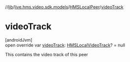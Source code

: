 //[lib](../../../index)/[live.hms.video.sdk.models](../index)/[HMSLocalPeer](index)/[videoTrack](video-track)

# videoTrack

[androidJvm]\
open override var [videoTrack](video-track): [HMSLocalVideoTrack](../../live.hms.video.media.tracks/-h-m-s-local-video-track/index)? = null

This contains the video track of this peer
